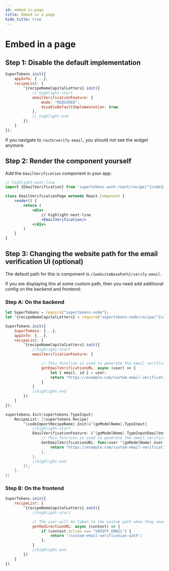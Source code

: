 ```yaml
---
id: embed-in-page
title: Embed in a page
hide_title: true
---
```


<!-- COPY DOCS -->
<!-- ./thirdpartyemailpassword/common-customizations/email-verification/embed-in-page.mdx -->


# Embed in a page 

## Step 1: Disable the default implementation 

<FrontendSDKTabs>
<TabItem value="reactjs">

```jsx
SuperTokens.init({
    appInfo: {...},
    recipeList: [
        ^{recipeNameCapitalLetters}.init({
            // highlight-start
            emailVerificationFeature: {
                mode: "REQUIRED",
                disableDefaultImplementation: true
            },
            // highlight-end
        }),
    ]
});
```
</TabItem>
</FrontendSDKTabs>

If you navigate to `/auth/verify-email`, you should not see the widget anymore.


## Step 2: Render the component yourself 

Add the `EmailVerification` component in your app:

<FrontendSDKTabs>
<TabItem value="reactjs">

```jsx
// highlight-next-line
import {EmailVerification} from 'supertokens-auth-react/recipe/^{codeImportRecipeName}';

class EmailVerificationPage extends React.Component {
    render() {
        return (
            <div>
                // highlight-next-line
                <EmailVerification/> 
            </div>
        )
    }
}

```
</TabItem>
</FrontendSDKTabs>

## Step 3: Changing the website path for the email verification UI (optional)

The default path for this is component is `/{websiteBasePath}/verify-email`.

If you are displaying this at some custom path, then you need add additional config on the backend and frontend:

### Step A: On the backend

<BackendSDKTabs>
<TabItem value="nodejs">

```jsx
let SuperTokens = require("supertokens-node");
let ^{recipeNameCapitalLetters} = require("supertokens-node/recipe/^{codeImportRecipeName});

SuperTokens.init({
    SuperTokens: {...},
    appInfo: {...},
    recipeList: [
        ^{recipeNameCapitalLetters}.init({
            //highlight-start
            emailVerificationFeature: {

                // This function is used to generate the email verification link
                getEmailVerificationURL: async (user) => {
                    let { email, id } = user;
                    return "https://example.com/custom-email-verification-path"
                }
            }
            //highlight-end
        })
    ]
});
```
</TabItem>
<TabItem value="go">

```go
supertokens.Init(supertokens.TypeInput{
    RecipeList: []supertokens.Recipe{
        ^{codeImportRecipeName}.Init(&^{goModelName}.TypeInput{
            //highlight-start
            EmailVerificationFeature: &^{goModelName}.TypeInputEmailVerificationFeature{
                // This function is used to generate the email verification link
                GetEmailVerificationURL: func(user ^{goModelName}.User) (string, error) {
                    return "https://example.com/custom-email-verification-path", nil
                },
            },
            //highlight-end
        }),
    },
})
```
</TabItem>
</BackendSDKTabs>

### Step B: On the frontend

<FrontendSDKTabs>
<TabItem value="reactjs">

```jsx
SuperTokens.init({
    recipeList: [
        ^{recipeNameCapitalLetters}.init({
            //highlight-start

            // The user will be taken to the custom path when they need to get their email verified.
            getRedirectionURL: async (context) => {
                if (context.action === "VERIFY_EMAIL") {
                    return "/custom-email-verification-path";
                };
            }
            //highlight-end
        })
    ]
})
```
</TabItem>
</FrontendSDKTabs>
